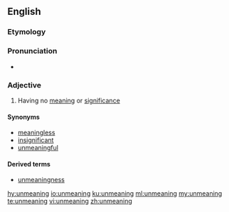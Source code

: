 ==English==

===Etymology===

{{prefix|un|meaning|lang=en}}

===Pronunciation===
*{{IPA|ʌnˈmiːnɪŋ|lang=en}}

===Adjective===
{{en-adj}}

# {{context|dated|lang=en}} Having no [[meaning]] or [[significance]]

====Synonyms====
*[[meaningless]]
*[[insignificant]]
*[[unmeaningful]]

====Derived terms====
*[[unmeaningness]]

[[hy:unmeaning]]
[[io:unmeaning]]
[[ku:unmeaning]]
[[ml:unmeaning]]
[[my:unmeaning]]
[[te:unmeaning]]
[[vi:unmeaning]]
[[zh:unmeaning]]